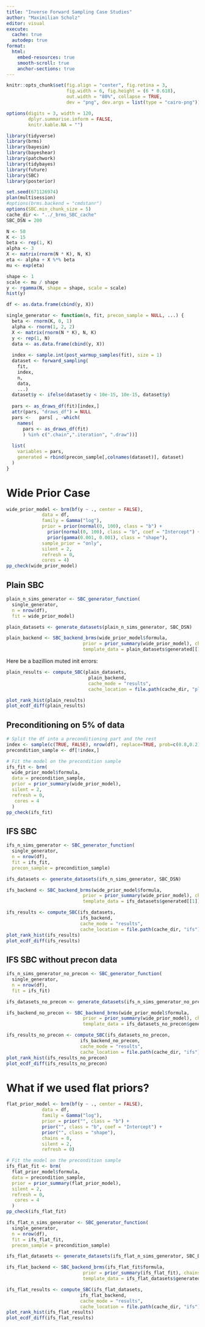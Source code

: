 ```yaml
---
title: "Inverse Forward Sampling Case Studies"
author: "Maximilian Scholz"
editor: visual
execute: 
  cache: true
  autodep: true
format:
  html:
    embed-resources: true
    smooth-scroll: true
    anchor-sections: true
---
```


```r
knitr::opts_chunk$set(fig.align = "center", fig.retina = 3,
                      fig.width = 6, fig.height = (6 * 0.618),
                      out.width = "80%", collapse = TRUE,
                      dev = "png", dev.args = list(type = "cairo-png"))

options(digits = 3, width = 120,
        dplyr.summarise.inform = FALSE,
        knitr.kable.NA = "")
```

```r
library(tidyverse)
library(brms)
library(bayesim)
library(bayeshear)
library(patchwork)
library(tidybayes)
library(future)
library(SBC)
library(posterior)

set.seed(671126974)
plan(multisession)
#options(brms.backend = "cmdstanr")
options(SBC.min_chunk_size = 5)
cache_dir <- "../_brms_SBC_cache"
SBC_DSN = 200
```

```r
N <- 50
K <- 15
beta <- rep(1, K)
alpha <- 3
X <- matrix(rnorm(N * K), N, K)
eta <- alpha + X %*% beta
mu <- exp(eta)

shape <- 1
scale <- mu / shape
y <- rgamma(N, shape = shape, scale = scale)
hist(y)

df <- as.data.frame(cbind(y, X))
```

```r
single_generator <- function(n, fit, precon_sample = NULL, ...) {
  beta <- rnorm(K, 0, 1)
  alpha <- rnorm(1, 2, 2)
  X <- matrix(rnorm(N * K), N, K)
  y <- rep(1, N)
  data <- as.data.frame(cbind(y, X))
  
  index <- sample.int(post_warmup_samples(fit), size = 1)
  dataset <- forward_sampling(
    fit,
    index,
    n,
    data,
    ...)
  dataset$y <- ifelse(dataset$y < 10e-15, 10e-15, dataset$y)
  
  pars <- as_draws_df(fit)[index,]
  attr(pars, "draws_df") = NULL
  pars <-   pars[ , -which(
    names(
      pars <- as_draws_df(fit)
      ) %in% c(".chain",".iteration", ".draw"))]
  
  list(
    variables = pars,
    generated = rbind(precon_sample[,colnames(dataset)], dataset)
  )
}
```

# Wide Prior Case

```r
wide_prior_model <- brm(bf(y ~ ., center = FALSE), 
             data = df,
             family = Gamma("log"),
             prior = prior(normal(0, 100), class = "b") +
               prior(normal(0, 100), class = "b", coef = "Intercept") +
               prior(gamma(0.001, 0.001), class = "shape"),
             sample_prior = "only",
             silent = 2,
             refresh = 0,
             cores = 4)
pp_check(wide_prior_model)
```

## Plain SBC

```r
plain_n_sims_generator <- SBC_generator_function(
  single_generator,
  n = nrow(df),
  fit = wide_prior_model)

plain_datasets <- generate_datasets(plain_n_sims_generator, SBC_DSN)

plain_backend <- SBC_backend_brms(wide_prior_model$formula,  
                            prior = prior_summary(wide_prior_model), chains = 1,
                            template_data = plain_datasets$generated[[1]], init = 0)


```

Here be a bazillion muted init errors:

```r
plain_results <- compute_SBC(plain_datasets,
                              plain_backend, 
                              cache_mode = "results", 
                              cache_location = file.path(cache_dir, "plain"))
```

```r
plot_rank_hist(plain_results)
plot_ecdf_diff(plain_results)
```

## Preconditioning on 5% of data

```r
# Split the df into a preconditioning part and the rest
index <- sample(c(TRUE, FALSE), nrow(df), replace=TRUE, prob=c(0.8,0.2))
precondition_sample <- df[!index,]

# Fit the model on the precondition sample
ifs_fit <- brm(
  wide_prior_model$formula, 
  data = precondition_sample,
  prior = prior_summary(wide_prior_model),
  silent = 2,
  refresh = 0,
   cores = 4
  )
pp_check(ifs_fit)
```

## IFS SBC

```r
ifs_n_sims_generator <- SBC_generator_function(
  single_generator,
  n = nrow(df),
  fit = ifs_fit,
  precon_sample = precondition_sample)

ifs_datasets <- generate_datasets(ifs_n_sims_generator, SBC_DSN)

ifs_backend <- SBC_backend_brms(wide_prior_model$formula,  
                            prior = prior_summary(wide_prior_model), chains = 1,
                            template_data = ifs_datasets$generated[[1]])


```

```r
ifs_results <- compute_SBC(ifs_datasets,
                           ifs_backend, 
                           cache_mode = "results", 
                           cache_location = file.path(cache_dir, "ifs"))
plot_rank_hist(ifs_results)
plot_ecdf_diff(ifs_results)
```

## IFS SBC without precon data

```r
ifs_n_sims_generator_no_precon <- SBC_generator_function(
  single_generator,
  n = nrow(df),
  fit = ifs_fit)

ifs_datasets_no_precon <- generate_datasets(ifs_n_sims_generator_no_precon, SBC_DSN)

ifs_backend_no_precon <- SBC_backend_brms(wide_prior_model$formula,  
                            prior = prior_summary(wide_prior_model), chains = 1,
                            template_data = ifs_datasets_no_precon$generated[[1]])


```

```r
ifs_results_no_precon <- compute_SBC(ifs_datasets_no_precon,
                           ifs_backend_no_precon, 
                           cache_mode = "results", 
                           cache_location = file.path(cache_dir, "ifs"))
plot_rank_hist(ifs_results_no_precon)
plot_ecdf_diff(ifs_results_no_precon)
```

# What if we used flat priors?

```r
flat_prior_model <- brm(bf(y ~ ., center = FALSE), 
             data = df,
             family = Gamma("log"),
             prior = prior("", class = "b") +
             prior("", class = "b", coef = "Intercept") +
             prior("", class = "shape"),
             chains = 0,
             silent = 2,
             refresh = 0)
```

```r
# Fit the model on the precondition sample
ifs_flat_fit <- brm(
  flat_prior_model$formula, 
  data = precondition_sample,
  prior = prior_summary(flat_prior_model),
  silent = 2,
  refresh = 0,
   cores = 4
  )
pp_check(ifs_flat_fit)
```

```r
ifs_flat_n_sims_generator <- SBC_generator_function(
  single_generator,
  n = nrow(df),
  fit = ifs_flat_fit,
  precon_sample = precondition_sample)

ifs_flat_datasets <- generate_datasets(ifs_flat_n_sims_generator, SBC_DSN)

ifs_flat_backend <- SBC_backend_brms(ifs_flat_fit$formula,  
                            prior = prior_summary(ifs_flat_fit), chains = 1,
                            template_data = ifs_flat_datasets$generated[[1]])


```

```r
ifs_flat_results <- compute_SBC(ifs_flat_datasets,
                           ifs_flat_backend, 
                           cache_mode = "results", 
                           cache_location = file.path(cache_dir, "ifs"))
plot_rank_hist(ifs_flat_results)
plot_ecdf_diff(ifs_flat_results)
```
